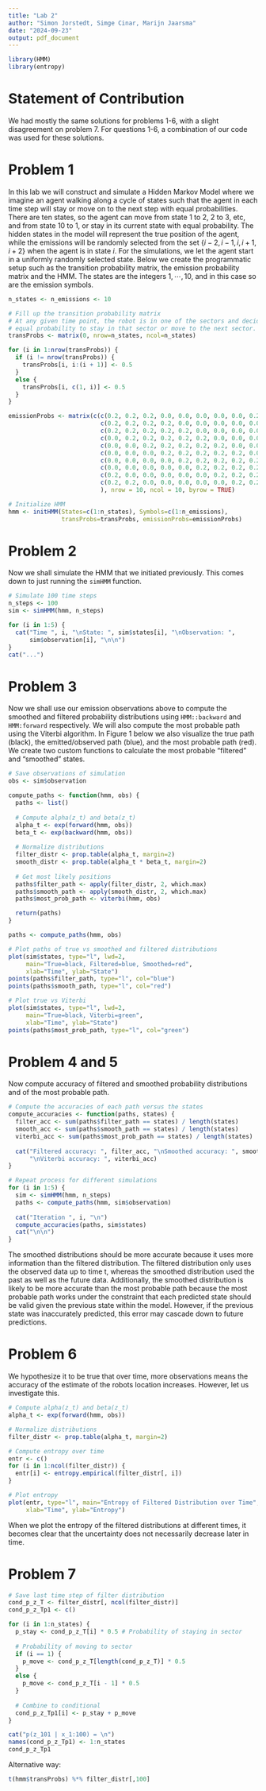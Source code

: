 ```yaml
---
title: "Lab 2"
author: "Simon Jorstedt, Simge Cinar, Marijn Jaarsma"
date: "2024-09-23"
output: pdf_document
---
```


```r
library(HMM)
library(entropy)
```

# Statement of Contribution
We had mostly the same solutions for problems 1-6, with a slight disagreement on problem 7. For questions 1-6, a combination of our code was used for these solutions. 

# Problem 1
In this lab we will construct and simulate a Hidden Markov Model where we imagine an agent walking along a cycle of states such that the agent in each time step will stay or move on to the next step with equal probabilities. There are ten states, so the agent can move from state 1 to 2, 2 to 3, etc, and from state 10 to 1, or stay in its current state with equal probability. The hidden states in the model will represent the true position of the agent, while the emissions will be randomly selected from the set $\{i-2, i-1, i, i+1, i+2\}$ when the agent is in state $i$. For the simulations, we let the agent start in a uniformly randomly selected state. Below we create the programmatic setup such as the transition probability matrix, the emission probability matrix and the HMM. The states are the integers $1, \cdots, 10$, and in this case so are the emission symbols.

```r
n_states <- n_emissions <- 10

# Fill up the transition probability matrix
# At any given time point, the robot is in one of the sectors and decides with 
# equal probability to stay in that sector or move to the next sector.
transProbs <- matrix(0, nrow=n_states, ncol=n_states)

for (i in 1:nrow(transProbs)) {
  if (i != nrow(transProbs)) {
    transProbs[i, i:(i + 1)] <- 0.5
  }
  else {
    transProbs[i, c(1, i)] <- 0.5
  }
}

emissionProbs <- matrix(c(c(0.2, 0.2, 0.2, 0.0, 0.0, 0.0, 0.0, 0.0, 0.2, 0.2),
                          c(0.2, 0.2, 0.2, 0.2, 0.0, 0.0, 0.0, 0.0, 0.0, 0.2),
                          c(0.2, 0.2, 0.2, 0.2, 0.2, 0.0, 0.0, 0.0, 0.0, 0.0),
                          c(0.0, 0.2, 0.2, 0.2, 0.2, 0.2, 0.0, 0.0, 0.0, 0.0),
                          c(0.0, 0.0, 0.2, 0.2, 0.2, 0.2, 0.2, 0.0, 0.0, 0.0),
                          c(0.0, 0.0, 0.0, 0.2, 0.2, 0.2, 0.2, 0.2, 0.0, 0.0),
                          c(0.0, 0.0, 0.0, 0.0, 0.2, 0.2, 0.2, 0.2, 0.2, 0.0),
                          c(0.0, 0.0, 0.0, 0.0, 0.0, 0.2, 0.2, 0.2, 0.2, 0.2),
                          c(0.2, 0.0, 0.0, 0.0, 0.0, 0.0, 0.2, 0.2, 0.2, 0.2),
                          c(0.2, 0.2, 0.0, 0.0, 0.0, 0.0, 0.0, 0.2, 0.2, 0.2)
                          ), nrow = 10, ncol = 10, byrow = TRUE)

# Initialize HMM
hmm <- initHMM(States=c(1:n_states), Symbols=c(1:n_emissions), 
               transProbs=transProbs, emissionProbs=emissionProbs)
```

# Problem 2
Now we shall simulate the HMM that we initiated previously. This comes down to just running the `simHMM` function.

```r
# Simulate 100 time steps
n_steps <- 100
sim <- simHMM(hmm, n_steps)

for (i in 1:5) {
  cat("Time ", i, "\nState: ", sim$states[i], "\nObservation: ", 
      sim$observation[i], "\n\n")
}
cat("...")
```

# Problem 3
Now we shall use our emission observations above to compute the smoothed and filtered probability distributions using `HMM::backward` and `HMM:forward` respectively. We will also compute the most probable path using the Viterbi algorithm. In Figure 1 below we also visualize the true path (black), the emitted/observed path (blue), and the most probable path (red). We create two custom functions to calculate the most probable "filtered" and "smoothed" states.

```r
# Save observations of simulation
obs <- sim$observation

compute_paths <- function(hmm, obs) {
  paths <- list()
  
  # Compute alpha(z_t) and beta(z_t)
  alpha_t <- exp(forward(hmm, obs))
  beta_t <- exp(backward(hmm, obs))
  
  # Normalize distributions
  filter_distr <- prop.table(alpha_t, margin=2)
  smooth_distr <- prop.table(alpha_t * beta_t, margin=2)
  
  # Get most likely positions
  paths$filter_path <- apply(filter_distr, 2, which.max)
  paths$smooth_path <- apply(smooth_distr, 2, which.max)
  paths$most_prob_path <- viterbi(hmm, obs)

  return(paths)
}

paths <- compute_paths(hmm, obs)

# Plot paths of true vs smoothed and filtered distributions
plot(sim$states, type="l", lwd=2, 
     main="True=black, Filtered=blue, Smoothed=red", 
     xlab="Time", ylab="State")
points(paths$filter_path, type="l", col="blue")
points(paths$smooth_path, type="l", col="red")

# Plot true vs Viterbi
plot(sim$states, type="l", lwd=2, 
     main="True=black, Viterbi=green", 
     xlab="Time", ylab="State")
points(paths$most_prob_path, type="l", col="green")
```

# Problem 4 and 5
Now compute accuracy of filtered and smoothed probability distributions and of the most probable path.

```r
# Compute the accuracies of each path versus the states
compute_accuracies <- function(paths, states) {
  filter_acc <- sum(paths$filter_path == states) / length(states)
  smooth_acc <- sum(paths$smooth_path == states) / length(states)
  viterbi_acc <- sum(paths$most_prob_path == states) / length(states)
  
  cat("Filtered accuracy: ", filter_acc, "\nSmoothed accuracy: ", smooth_acc, 
      "\nViterbi accuracy: ", viterbi_acc)  
}

# Repeat process for different simulations
for (i in 1:5) {
  sim <- simHMM(hmm, n_steps)  
  paths <- compute_paths(hmm, sim$observation)
  
  cat("Iteration ", i, "\n")
  compute_accuracies(paths, sim$states)
  cat("\n\n")
}
```

The smoothed distributions should be more accurate because it uses more information than the filtered distribution. The filtered distribution only uses the observed data up to time t, whereas the smoothed distribution used the past as well as the future data. Additionally, the smoothed distribution is likely to be more accurate than the most probable path because the most probable path works under the constraint that each predicted state should be valid given the previous state within the model. However, if the previous state was inaccurately predicted, this error may cascade down to future predictions.

# Problem 6
We hypothesize it to be true that over time, more observations means the accuracy of the estimate of the robots location increases. However, let us investigate this.

```r
# Compute alpha(z_t) and beta(z_t)
alpha_t <- exp(forward(hmm, obs))

# Normalize distributions
filter_distr <- prop.table(alpha_t, margin=2)

# Compute entropy over time
entr <- c()
for (i in 1:ncol(filter_distr)) {
  entr[i] <- entropy.empirical(filter_distr[, i])  
}

# Plot entropy
plot(entr, type="l", main="Entropy of Filtered Distribution over Time",
     xlab="Time", ylab="Entropy")
```

When we plot the entropy of the filtered distributions at different times, it becomes clear that the uncertainty does not necessarily decrease later in time.

# Problem 7
```r
# Save last time step of filter distribution
cond_p_z_T <- filter_distr[, ncol(filter_distr)]
cond_p_z_Tp1 <- c()

for (i in 1:n_states) {
  p_stay <- cond_p_z_T[i] * 0.5 # Probability of staying in sector
  
  # Probability of moving to sector
  if (i == 1) {
    p_move <- cond_p_z_T[length(cond_p_z_T)] * 0.5
  }
  else {
    p_move <- cond_p_z_T[i - 1] * 0.5  
  }
  
  # Combine to conditional
  cond_p_z_Tp1[i] <- p_stay + p_move
}

cat("p(z_101 | x_1:100) = \n")
names(cond_p_z_Tp1) <- 1:n_states
cond_p_z_Tp1
```

Alternative way:
```r
t(hmm$transProbs) %*% filter_distr[,100]
```

